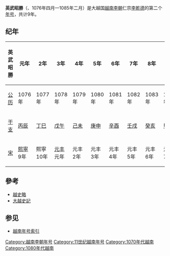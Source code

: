 {{Eranamebox|年号=英武昭勝
|起讫时间= 1076年—1085年
|政权= [[越南李朝|越南李朝]]
|帝王=仁宗[[李乾德|李乾德]]
|历时= 10年
|timeline=
|说明=
}}
'''英武昭勝'''（{{lang|vi|Anh Vũ Chiến Thắng}}、1076年四月—1085年二月）是大越国[[越南李朝|越南李朝]]仁宗[[李乾德|李乾德]]的第二个[[年号|年号]]，共计9年。

==纪年==

{| class="wikitable"  style="text-align:center"
!英武昭勝||元年||2年||3年||4年||5年||6年||7年||8年||9年||10年
|-
|[[公历|公历]]||1076年||1077年||1078年||1079年||1080年||1081年||1082年||1083年||1084年||1085年
|-
|[[干支|干支]]||[[丙辰|丙辰]]||[[丁巳|丁巳]]||[[戊午|戊午]]||[[己未|己未]]||[[庚申|庚申]]||[[辛酉|辛酉]]||[[壬戌|壬戌]]||[[癸亥|癸亥]]||[[甲子|甲子]] ||[[乙丑|乙丑]] 
|-
|[[北宋|宋]]||[[熙寧|熙寧]]9年||熙寧10年||[[元丰_(宋神宗)|元丰]]元年||元丰2年||元丰3年||元丰4年||元丰5年||元丰6年||元丰7年||元豐8年

|}

==參考==
*[[越史略|越史略]]
*[[大越史記|大越史記]]

==参见==
*[[越南年号索引|越南年号索引]]
{{年号|[[太寧_(李乾德)|太寧]]|[[越南年号索引|越南李朝年号]]|[[廣祐|廣祐]]}}
{{越南年號}}
[[Category:越南李朝年号|Category:越南李朝年号]]
[[Category:11世纪越南年号|Category:11世纪越南年号]]
[[Category:1070年代越南|Category:1070年代越南]]
[[Category:1080年代越南|Category:1080年代越南]]